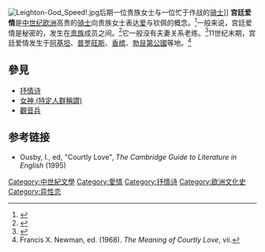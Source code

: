 {{expand|time=2017-03-11T12:43:01+00:00}}
{{愛側欄}}
[[File:Leighton-God_Speed!.jpg|thumb]]后期一位贵族女士与一位忙于作战的[[骑士|骑士]]]]
'''宫廷爱情'''是[[中世纪|中世纪]][[欧洲|欧洲]]高贵的[[骑士|骑士]]向贵族女士表达[[爱|爱]]与钦佩的概念。<ref name=middleages>{{cite web |url=http://www.middle-ages.org.uk/courtly-love.htm |title=Courtly love |publisher=Middle Ages.com |date=2007-05-16 |accessdate=2010-01-18 |archive-date=2013-10-20 |archive-url=https://web.archive.org/web/20131020182921/http://www.middle-ages.org.uk/courtly-love.htm |dead-url=no }}</ref>一般来说，宫廷爱情是秘密的，发生在[[贵族|贵族]]成员之间。<ref name=simpson>{{Cite web |url=http://condor.depaul.edu/dsimpson/tlove/courtlylove.html |title=Simpson, David L., "Chivalry and Courtly Love", DePaul University, Chicago, Illinois, 1998 |accessdate=2013-08-09 |archive-date=2013-07-04 |archive-url=https://web.archive.org/web/20130704184134/http://condor.depaul.edu/dsimpson/tlove/courtlylove.html |dead-url=no }}</ref>它一般没有夫妻关系老练。<ref>{{Cite web |url=http://cla.calpoly.edu/~dschwart/engl513/courtly/courtly.htm |title=Schwartz, Debora B., "Courtly Love", California Polytechnic State University, accessed 2010-01-18 |access-date=2013-08-09 |archive-date=2010-01-06 |archive-url=https://web.archive.org/web/20100106034322/http://cla.calpoly.edu/~dschwart/engl513/courtly/courtly.htm |dead-url=no }}</ref>11世纪末期，宫廷爱情发生于[[阿基坦|阿基坦]]、[[普罗旺斯|普罗旺斯]]、[[香槟_(行省)|香槟]]、[[勃艮第公國|勃艮第公國]]等地。<ref>Francis X. Newman, ed. (1968). ''The Meaning of Courtly Love'', vii.</ref>

==參見==
* [[抒情诗|抒情诗]]
* [[女神_(特定人群稱謂)|女神 (特定人群稱謂)]]
* [[觀音兵|觀音兵]]

==参考链接==
{{reflist}}
<div class='references-small'>
* Ousby, I., ed, "Courtly Love", ''The Cambridge Guide to Literature in English'' (1995)
</div>

[[Category:中世紀文學|Category:中世紀文學]]
[[Category:愛情|Category:愛情]]
[[Category:抒情诗|Category:抒情诗]]
[[Category:欧洲文化史|Category:欧洲文化史]]
[[Category:异性恋|Category:异性恋]]